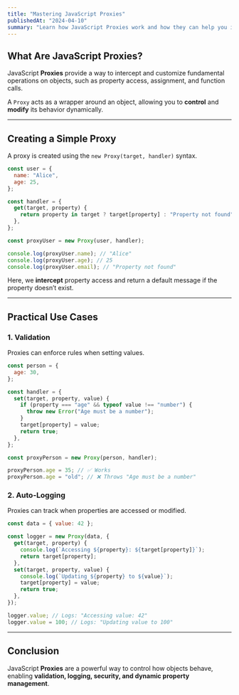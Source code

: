 ```yaml
---
title: "Mastering JavaScript Proxies"
publishedAt: "2024-04-10"
summary: "Learn how JavaScript Proxies work and how they can help you intercept and manipulate object behavior."
---
```


## What Are JavaScript Proxies?

JavaScript **Proxies** provide a way to intercept and customize fundamental operations on objects, such as property access, assignment, and function calls.

A `Proxy` acts as a wrapper around an object, allowing you to **control** and **modify** its behavior dynamically.

---

## Creating a Simple Proxy

A proxy is created using the `new Proxy(target, handler)` syntax.

```js
const user = {
  name: "Alice",
  age: 25,
};

const handler = {
  get(target, property) {
    return property in target ? target[property] : "Property not found";
  },
};

const proxyUser = new Proxy(user, handler);

console.log(proxyUser.name); // "Alice"
console.log(proxyUser.age); // 25
console.log(proxyUser.email); // "Property not found"
```

Here, we **intercept** property access and return a default message if the property doesn’t exist.

---

## Practical Use Cases

### 1. Validation

Proxies can enforce rules when setting values.

```js
const person = {
  age: 30,
};

const handler = {
  set(target, property, value) {
    if (property === "age" && typeof value !== "number") {
      throw new Error("Age must be a number");
    }
    target[property] = value;
    return true;
  },
};

const proxyPerson = new Proxy(person, handler);

proxyPerson.age = 35; // ✅ Works
proxyPerson.age = "old"; // ❌ Throws "Age must be a number"
```

### 2. Auto-Logging

Proxies can track when properties are accessed or modified.

```js
const data = { value: 42 };

const logger = new Proxy(data, {
  get(target, property) {
    console.log(`Accessing ${property}: ${target[property]}`);
    return target[property];
  },
  set(target, property, value) {
    console.log(`Updating ${property} to ${value}`);
    target[property] = value;
    return true;
  },
});

logger.value; // Logs: "Accessing value: 42"
logger.value = 100; // Logs: "Updating value to 100"
```

---

## Conclusion

JavaScript **Proxies** are a powerful way to control how objects behave, enabling **validation, logging, security, and dynamic property management**.
